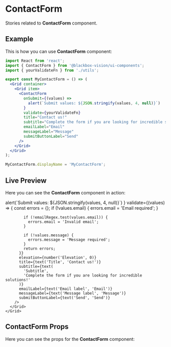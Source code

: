 

<Meta title="UI Components/ContactForm" component={ContactForm} />

# ContactForm

Stories related to **ContactForm** component.

## Example

This is how you can use **ContactForm** component:

```jsx
import React from 'react';
import { ContactForm } from '@blackbox-vision/ui-components';
import { yourValidateFn } from './utils';

export const MyContactForm = () => (
  <Grid container>
    <Grid item>
      <ContactForm
        onSubmit={(values) =>
          alert(`Submit values: ${JSON.stringify(values, 4, null)}`)
        }
        validate={yourValidateFn}
        title="Contact us!"
        subtitle="Complete the form if you are looking for incredible solutions!"
        emailLabel="Email"
        messageLabel="Message"
        submitButtonLabel="Send"
      />
    </Grid>
  </Grid>
);

MyContactForm.displayName = 'MyContactForm';
```

## Live Preview

Here you can see the **ContactForm** component in action:

<Preview withSource="none">
  <Story name="Get started" decorators={[withKnobs, addThemeProvider(theme)]}>
    <Grid container>
      <Grid item>
        <ContactForm
          onSubmit={(values) =>
            alert(`Submit values: ${JSON.stringify(values, 4, null)}`)
          }
          validate={(values) => {
            const errors = {};
            if (!values.email) {
              errors.email = 'Email required';
            }
            
            if (!emailRegex.test(values.email)) {
              errors.email = 'Invalid email';
            }
            
            if (!values.message) {
              errors.message = 'Message required';
            }
            return errors;
          }}
          elevation={number('Elevation', 0)}
          title={text('Title', 'Contact us!')}
          subtitle={text(
            'Subtitle',
            'Complete the form if you are looking for incredible solutions!'
          )}
          emailLabel={text('Email label', 'Email')}
          messageLabel={text('Message label', 'Message')}
          submitButtonLabel={text('Send', 'Send')}
        />
      </Grid>
    </Grid>
  </Story>
</Preview>

## ContactForm Props

Here you can see the props for the **ContactForm** component:

<Props of={ContactForm} />
